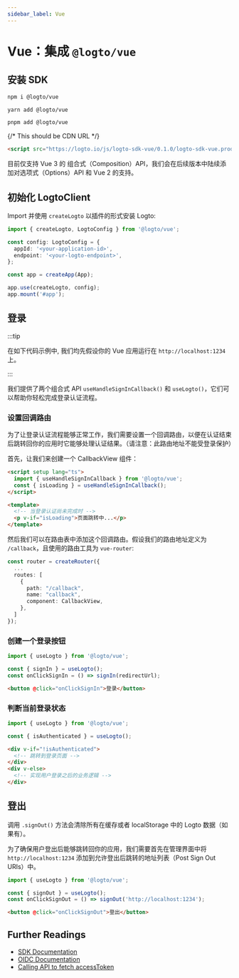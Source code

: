 ```yaml
---
sidebar_label: Vue
---
```




# Vue：集成 `@logto/vue`

<AppNote type="Single Page" />

## 安装 SDK

<Tabs>
<TabItem value="npm" label="npm">

```bash
npm i @logto/vue
```

</TabItem>
<TabItem value="yarn" label="Yarn">

```bash
yarn add @logto/vue
```

</TabItem>
<TabItem value="pnpm" label="pnpm">

```bash
pnpm add @logto/vue
```

</TabItem>
<TabItem value="script" label="script">

{/* This should be CDN URL */}

```html
<script src="https://logto.io/js/logto-sdk-vue/0.1.0/logto-sdk-vue.production.js" />
```

</TabItem>
</Tabs>

<Admonition type="note">
  目前仅支持 Vue 3 的 组合式（Composition）API，我们会在后续版本中陆续添加对选项式（Options）API 和
  Vue 2 的支持。
</Admonition>

## 初始化 LogtoClient

Import 并使用 `createLogto` 以插件的形式安装 Logto:

```ts
import { createLogto, LogtoConfig } from '@logto/vue';

const config: LogtoConfig = {
  appId: '<your-application-id>',
  endpoint: '<your-logto-endpoint>',
};

const app = createApp(App);

app.use(createLogto, config);
app.mount('#app');
```

## 登录

:::tip

在如下代码示例中, 我们均先假设你的 Vue 应用运行在 `http://localhost:1234` 上。

:::

我们提供了两个组合式 API `useHandleSignInCallback()` 和 `useLogto()`，它们可以帮助你轻松完成登录认证流程。

### 设置回调路由

为了让登录认证流程能够正常工作，我们需要设置一个回调路由，以便在认证结束后跳转回你的应用时它能够处理认证结果。（请注意：此路由地址不能受登录保护）

首先，让我们来创建一个 CallbackView 组件：

```html
<script setup lang="ts">
  import { useHandleSignInCallback } from '@logto/vue';
  const { isLoading } = useHandleSignInCallback();
</script>

<template>
  <!-- 当登录认证尚未完成时 -->
  <p v-if="isLoading">页面跳转中...</p>
</template>
```

然后我们可以在路由表中添加这个回调路由。假设我们的路由地址定义为 `/callback`，且使用的路由工具为 `vue-router`:

```ts
const router = createRouter({
  ...
  routes: [
    {
      path: "/callback",
      name: "callback",
      component: CallbackView,
    },
  ]
});
```

### 创建一个登录按钮

<SignInNote calling=".signIn()" />

```ts
import { useLogto } from '@logto/vue';

const { signIn } = useLogto();
const onClickSignIn = () => signIn(redirectUrl);
```

```html
<button @click="onClickSignIn">登录</button>
```

### 判断当前登录状态

```ts
import { useLogto } from '@logto/vue';

const { isAuthenticated } = useLogto();
```

```html
<div v-if="!isAuthenticated">
  <!-- 跳转到登录页面 -->
</div>
<div v-else>
  <!-- 实现用户登录之后的业务逻辑 -->
</div>
```

## 登出

调用 `.signOut()` 方法会清除所有在缓存或者 localStorage 中的 Logto 数据（如果有）。

为了确保用户登出后能够跳转回你的应用，我们需要首先在管理界面中将 `http://localhost:1234` 添加到允许登出后跳转的地址列表（Post Sign Out URIs）中。

```ts
import { useLogto } from '@logto/vue';

const { signOut } = useLogto();
const onClickSignOut = () => signOut('http://localhost:1234');
```

```html
<button @click="onClickSignOut">登出</button>
```

## Further Readings

- [SDK Documentation](https://link-url-here.org)
- [OIDC Documentation](https://link-url-here.org)
- [Calling API to fetch accessToken](https://link-url-here.org)
